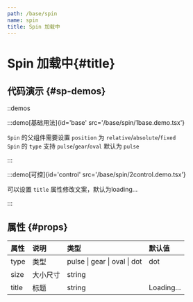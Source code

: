 ```yaml
---
path: /base/spin
name: spin
title: Spin 加载中
---
```

<div class="sys-ctx-main-left">

# Spin 加载中\{#title\}

## 代码演示 \{#sp-demos\}

::demos

:::demo[基础用法]{id='base' src='/base/spin/1base.demo.tsx'}

`Spin` 的父组件需要设置 `position` 为 `relative`/`absolute`/`fixed`\
`Spin` 的 `type` 支持 `pulse`/`gear`/`oval` 默认为 `pulse`

:::


:::demo[可控]{id='control' src='/base/spin/2control.demo.tsx'}

可以设置 `title` 属性修改文案，默认为loading...

:::



## 属性 \{#props\}

| 属性 | 说明 | 类型 | 默认值 |
| :--- | :---- | :--- | :--- |
|type|类型|pulse &#124; gear &#124; oval &#124; dot|dot|
|size|大小尺寸|string||
|title|标题|string|Loading...|


</div>


